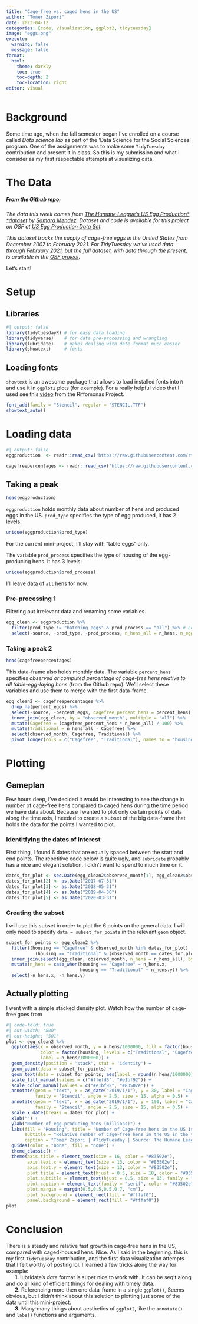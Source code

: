 ```yaml
---
title: "Cage-free vs. caged hens in the US"
author: "Tomer Zipori"
date: 2023-04-12
categories: [code, visualization, ggplot2, tidytuesday]
image: "eggs.png"
execute: 
  warning: false
  message: false
format:
  html:
    theme: darkly
    toc: true
    toc-depth: 2
    toc-location: right
editor: visual
---
```


# Background

Some time ago, when the fall semester began I've enrolled on a course called *Data science lab* as part of the 'Data Science for the Social Sciences' program. One of the assignments was to make some `TidyTuesday` contribution and present it in class. So this is my submission and what I consider as my first respectable attempts at visualizing data.

# The Data

##### From the Github [repo](https://github.com/tomerzipori/tidytuesday/tree/master/data/2023/2023-04-11):

*The data this week comes from [The Humane League's US Egg Production\* \*dataset](https://thehumaneleague.org/article/E008R01-us-egg-production-data) by [Samara Mendez](https://samaramendez.github.io/). Dataset and code is available for this project on OSF at [US Egg Production Data Set](https://osf.io/z2gxn/).*

*This dataset tracks the supply of cage-free eggs in the United States from December 2007 to February 2021. For TidyTuesday we've used data through February 2021, but the full dataset, with data through the present, is available in the [OSF project](https://osf.io/z2gxn/).*

Let's start!

# Setup

## Libraries

```r
#| output: false
library(tidytuesdayR) # for easy data loading
library(tidyverse)    # for data pre-processing and wrangling
library(lubridate)    # makes dealing with date format much easier
library(showtext)     # fonts
```

## Loading fonts

`showtext` is an awesome package that allows to load installed fonts into `R` and use it in `ggplot2` plots (for example). For a really helpful video that I used see this [video](https://www.youtube.com/watch?v=kyOCNPuQzog&t=1010s) from the Riffomonas Project.

```r
font_add(family = "Stencil", regular = "STENCIL.TTF")
showtext_auto()
```

# Loading data

```r
#| output: false
eggproduction  <- readr::read_csv('https://raw.githubusercontent.com/rfordatascience/tidytuesday/master/data/2023/2023-04-11/egg-production.csv')

cagefreepercentages <- readr::read_csv('https://raw.githubusercontent.com/rfordatascience/tidytuesday/master/data/2023/2023-04-11/cage-free-percentages.csv')
```

## Taking a peak

```r
head(eggproduction)
```

`eggproduction` holds monthly data about number of hens and produced eggs in the US. `prod_type` specifies the type of egg produced, it has 2 levels:

```r
unique(eggproduction$prod_type)
```

For the current mini-project, I'll stay with "table eggs" only.

The variable `prod_process` specifies the type of housing of the egg-producing hens. It has 3 levels:

```r
unique(eggproduction$prod_process)
```

I'll leave data of `all` hens for now.

### Pre-processing 1

Filtering out irrelevant data and renaming some variables.

```r
egg_clean <- eggproduction %>%
  filter(prod_type != "hatching eggs" & prod_process == "all") %>% # Leave only eggs meant for eating and general data
  select(-source, -prod_type, -prod_process, n_hens_all = n_hens, n_eggs_all = n_eggs) # Irrelevant columns
```

### Taking a peak 2

```r
head(cagefreepercentages)
```

This data-frame also holds monthly data. The variable `percent_hens` specifies *observed or computed percentage of cage-free hens relative to all table-egg-laying hens* (from the Github repo). We'll select these variables and use them to merge with the first data-frame.

```r
egg_clean2 <- cagefreepercentages %>%
  drop_na(percent_eggs) %>%                                                # droping rows with missing percent_eggs data
  select(-source, -percent_eggs, cagefree_percent_hens = percent_hens) %>% # Irrelevant\to many NA's columns + renaming
  inner_join(egg_clean, by = "observed_month", multiple = "all") %>%       # joining with the first data-frame
  mutate(Cagefree = (cagefree_percent_hens * n_hens_all) / 100) %>%        # calculating number of cage-free hens
  mutate(Traditional = n_hens_all - Cagefree) %>%                          # calculating number of traditional housing hens
  select(observed_month, Cagefree, Traditional) %>%
  pivot_longer(cols = c("Cagefree", "Traditional"), names_to = "housing", values_to = "n_hens")
```

# Plotting

## Gameplan

Few hours deep, I've decided it would be interesting to see the change in number of cage-free hens compared to caged hens during the time period we have data about. Because I wanted to plot only certain points of data along the time axis, I needed to create a subset of the big data-frame that holds the data for the points I wanted to plot.

### Identitfying the dates of interest

First thing, I found 6 dates that are equally spaced between the start and end points. The repetitive code below is quite ugly, and `lubridate` probably has a nice and elegant solution, I didn't want to spend to much time on it.

```r
dates_for_plot <- seq.Date(egg_clean2$observed_month[1], egg_clean2$observed_month[nrow(egg_clean2)], length.out = 6)
dates_for_plot[2] <- as.Date("2017-07-31")
dates_for_plot[3] <- as.Date("2018-05-31")
dates_for_plot[4] <- as.Date("2019-04-30")
dates_for_plot[5] <- as.Date("2020-03-31")
```

### Creating the subset

I will use this subset in order to plot the 6 points on the general data. I will only need to specify `data = subset_for_points` in the relevant `geom` object.

```r
subset_for_points <- egg_clean2 %>%
  filter((housing == "Cagefree" & observed_month %in% dates_for_plot) |
           (housing == "Traditional" & (observed_month == dates_for_plot[1] | observed_month == dates_for_plot[6]))) %>%
  inner_join(select(egg_clean, observed_month, n_hens = n_hens_all), by = "observed_month") %>%
  mutate(n_hens = case_when(housing == "Cagefree" ~ n_hens.x,
                            housing == "Traditional" ~ n_hens.y)) %>%
  select(-n_hens.x, -n_hens.y)
```

## Actually plotting

I went with a simple stacked density plot. Watch how the number of cage-free goes from

```r
#| code-fold: true
#| out-width: "800"
#| out-height: "501"
plot <- egg_clean2 %>%
  ggplot(aes(x = observed_month, y = n_hens/1000000, fill = factor(housing, levels = c("Traditional", "Cagefree")),
             color = factor(housing, levels = c("Traditional", "Cagefree")),
             label = n_hens/1000000)) +
  geom_density(position = 'stack', stat = 'identity') +
  geom_point(data = subset_for_points) +
  geom_text(data = subset_for_points, aes(label = round(n_hens/1000000)), hjust = 0.5, vjust = -1, size = 6, family = "serif") +
  scale_fill_manual(values = c("#ffefd5", "#e1bf92")) +
  scale_color_manual(values = c("#e1bf92", "#83502e")) +
  annotate(geom = "text", x = as_date("2019/1/1"), y = 30, label = "Cage-Free", color = "#808080",
           family = "Stencil", angle = 2.5, size = 15, alpha = 0.5) +
  annotate(geom = "text", x = as_date("2019/1/1"), y = 190, label = "Caged", color = "#808080",
           family = "Stencil", angle = 2.5, size = 15, alpha = 0.5) +
  scale_x_date(breaks = dates_for_plot) +
  xlab("") +
  ylab("Number of egg-producing hens (millions)") +
  labs(fill = "Housing", title = "Number of Cage-free hens in the US is constatly rising",
       subtitle = "Relative number of Cage-free hens in the US in the years 2016-2021",
       caption = "Tomer Zipori | #TidyTuesday | Source: The Humane League's US Egg Production dataset") +
  guides(color = "none", fill = "none") +
  theme_classic() +
  theme(axis.title = element_text(size = 16, color = "#83502e"),
        axis.text.x = element_text(size = 13, color = "#83502e"),
        axis.text.y = element_text(size = 13, color = "#83502e"),
        plot.title = element_text(hjust = 0.5, size = 18, color = "#83502e"),
        plot.subtitle = element_text(hjust = 0.5, size = 13, family = "serif", color = "#83502e"),
        plot.caption = element_text(family = "serif", color = "#83502e"),
        plot.margin = margin(0.5,0.5,0.5,0.7, "cm"),
        plot.background = element_rect(fill = "#fffaf0"),
        panel.background = element_rect(fill = "#fffaf0"))
plot
```

# Conclusion

There is a steady and relative fast growth in cage-free hens in the US, compared with caged-housed hens. Nice. As I said in the beginning. this is my first `TidyTuesday` contribution, and the first data visualization attempts that I felt worthy of posting lol. I learned a few tricks along the way for example:  
      **1.** lubridate's *date* format is super nice to work with. It can be seq't along and do all kind of efficient things for dealing with timely data.  
      **2.** Referencing more then one data-frame in a single `ggplot()`, Seems obvious, but I didn't think about this solution to plotting just some of the data until this mini-project.  
      **3.** Many-many things about aesthetics of `ggplot2`, like the `annotate()` and `labs()` functions and arguments.
